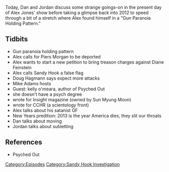 {{DEFAULTSORT:
    #_EPISODE_0275:December 23-31, 2012
}}{{Episode
    | title             = December 23-31, 2012
    | caption           = Listen to this episode on [https://knowledgefight.libsyn.com/knowledge-fight-december-23-31-2012 Libsyn] [https://open.spotify.com/episode/1aqRS24LpYjuzli8jOWoHu Spotify]
    | episodeNumber     = 275
    | length            = 01:11:28
    | airDate           = March 13, 2019
    | coverageStartDate = December 23, 2012
    | coverageEndDate   = December 31, 2012
    | episodeType       = [[:Category:Sandy Hook Investigation|Sandy Hook Investigation]]
    | appearance        = [[Piers Morgan]], [[Diane Feinstein]], [[Doug Hagmann]], [[Mike Adams]], [[kelly o'meara]], [[Sun Myung Moon]]
    | previousEpisode   = [[274: Ask Alex Anything]]
    | nextEpisode       = [[276: January 1-2, 2013]]
}}

{{Stub}}

Today, Dan and Jordan discuss some strange goings-on in the present day of Alex Jones' show before taking a glimpse back into 2012 to speed through a bit of a stretch where Alex found himself in a "Gun Paranoia Holding Pattern."

==Tidbits==

*Gun paranoia holding pattern
*Alex calls for Piers Morgan to be deported
*Alex wants to start a new petition to bring treason charges against Diane Feinstein
*Alex calls Sandy Hook a false flag
*Doug Hagmann says expect more attacks
*Mike Adams hosts
*Guest: kelly o'meara, author of Psyched Out
*she doesn't have a psych degree
*wrote for Insight magazine (owned by Sun Myung Moon)
*wrote for CCHR (a scientology front)
*Alex talks about his satanist GF
*New Years predition: 2013 is the year America dies, they slit our throats
*Dan talks about moving
*Jordan talks about subletting

==References==

*Psyched Out

[[Category:Episodes]]
[[Category:Sandy Hook Investigation]]
